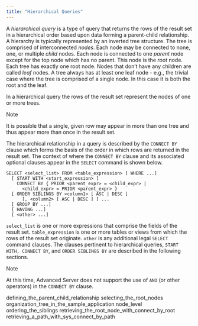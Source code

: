 ```yaml
---
title: "Hierarchical Queries"
---
```


<div id="hierarchical_queries" class="registered_link"></div>

A *hierarchical query* is a type of query that returns the rows of the result set in a hierarchical order based upon data forming a parent-child relationship. A hierarchy is typically represented by an inverted tree structure. The tree is comprised of interconnected *nodes*. Each node may be connected to none, one, or multiple *child* nodes. Each node is connected to one *parent* node except for the top node which has no parent. This node is the *root* node. Each tree has exactly one root node. Nodes that don’t have any children are called *leaf* nodes. A tree always has at least one leaf node - e.g., the trivial case where the tree is comprised of a single node. In this case it is both the root and the leaf.

In a hierarchical query the rows of the result set represent the nodes of one or more trees.

<div class="note">

<div class="title">

Note

</div>

It is possible that a single, given row may appear in more than one tree and thus appear more than once in the result set.

</div>

The hierarchical relationship in a query is described by the `CONNECT BY` clause which forms the basis of the order in which rows are returned in the result set. The context of where the `CONNECT BY` clause and its associated optional clauses appear in the `SELECT` command is shown below.

```
SELECT <select_list> FROM <table_expression> [ WHERE ...]
  [ START WITH <start_expression> ]
    CONNECT BY { PRIOR <parent_expr> = <child_expr> |
      <child_expr> = PRIOR <parent_expr> }
  [ ORDER SIBLINGS BY <column1> [ ASC | DESC ]
      [, <column2> [ ASC | DESC ] ] ...
  [ GROUP BY ...]
  [ HAVING ...]
  [ <other> ...]
```

`select_list` is one or more expressions that comprise the fields of the result set. `table_expression` is one or more tables or views from which the rows of the result set originate. `other` is any additional legal `SELECT` command clauses. The clauses pertinent to hierarchical queries, `START WITH, CONNECT BY`, and `ORDER SIBLINGS BY` are described in the following sections.

<div class="note">

<div class="title">

Note

</div>

At this time, Advanced Server does not support the use of `AND` (or other operators) in the `CONNECT BY` clause.

</div>

<div class="toctree" maxdepth="3">

defining_the_parent_child_relationship selecting_the_root_nodes organization_tree_in_the_sample_application node_level ordering_the_siblings retrieving_the_root_node_with_connect_by_root retrieving_a_path_with_sys_connect_by_path

</div>
